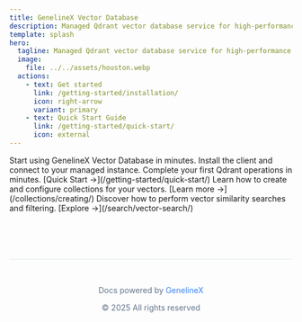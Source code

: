 ```yaml
---
title: GenelineX Vector Database
description: Managed Qdrant vector database service for high-performance similarity search
template: splash
hero:
  tagline: Managed Qdrant vector database service for high-performance similarity search
  image:
    file: ../../assets/houston.webp
  actions:
    - text: Get started
      link: /getting-started/installation/
      icon: right-arrow
      variant: primary
    - text: Quick Start Guide
      link: /getting-started/quick-start/
      icon: external
---
```




<CardGrid>
	        <Card
          title="Getting Started"
          icon="rocket"
        >
          <a href="/getting-started/installation/" style="text-decoration: none; color: inherit;">
            Start using GenelineX Vector Database in minutes. Install the client and connect to your managed instance.
          </a>
        </Card>
	<Card title="Quick Start" icon="laptop">
		Complete your first Qdrant operations in minutes.
		[Quick Start →](/getting-started/quick-start/)
	</Card>
	<Card title="Collections" icon="setting">
		Learn how to create and configure collections for your vectors.
		[Learn more →](/collections/creating/)
	</Card>
	<Card title="Search" icon="magnifier">
		Discover how to perform vector similarity searches and filtering.
		[Explore →](/search/vector-search/)
	</Card>
</CardGrid>

<br />
<br />
<br />

<div style="text-align: center; margin-top: 3rem; padding: 2rem 0; border-top: 1px solid #e2e8f0; color: #64748b; font-size: 0.875rem;">
  <p>Docs powered by <a href="https://geneline-x.net/" target="_blank" rel="noopener noreferrer" style="color: #3b82f6; text-decoration: none;">GenelineX</a></p>
  <p style="margin-top: 0.5rem;">© 2025 All rights reserved</p>
</div>

